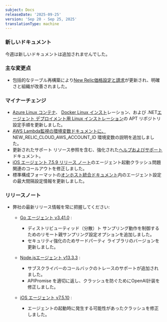 ```yaml
---
subject: Docs
releaseDate: '2025-09-25'
version: 'Sep 20 - Sep 25, 2025'
translationType: machine
---
```


### 新しいドキュメント

今週は新しいドキュメントは追加されませんでした。

### 主な変更点

* 包括的なテーブル再構築により[New Relic価格設定と請求](/docs/accounts/accounts-billing/new-relic-one-pricing-billing/new-relic-one-pricing-billing)が更新され、明確さと組織が改善されました。

### マイナーチェンジ

* [Azure Linux コンテナ](/install/dotnet/installation/azure-linux-container)、 [Docker Linux インスト](/install/dotnet/installation/dockerLinux)レーション、および .NET[エージェント デプロイメント用 Linux インストレーション](/install/dotnet/installation/linuxInstall2)の APT リポジトリ設定手順を更新しました。
* [AWS Lambda監視の環境変数ドキュメントに、](/docs/serverless-function-monitoring/aws-lambda-monitoring/instrument-lambda-function/env-variables-lambda) NEW\_RELIC\_CLOUD\_AWS\_ACCOUNT\_ID 環境変数の説明を追加しました。
* 更新されたサポート リソース参照を含む、強化された[ヘルプおよびサポート](/docs/new-relic-solutions/solve-common-issues/find-help-get-support)ドキュメント。
* [iOS エージェント 7.5.9 リリース ノート](/docs/release-notes/mobile-release-notes/ios-release-notes/ios-agent-759)のエージェント起動クラッシュ問題関連のコールアウトを修正しました。
* 標準構成フォーマットの[オンホスト統合ドキュメント](/docs/infrastructure/host-integrations/infrastructure-integrations-sdk/specifications/host-integrations-standard-configuration-format/#configure-how-the-agent-executes-your-integrations)内のエージェント設定の最大間隔設定情報を更新しました。

### リリースノート

* 弊社の最新リリース情報を常に把握してください:

  * [Go エージェント v3.41.0](/docs/release-notes/agent-release-notes/go-release-notes/go-agent-3-41-0) :

    * ディストリビューティッド（分散）ト サンプリング動作を制御するためのリモート親サンプリング設定オプションを追加しました。
    * セキュリティ強化のためサードパーティ ライブラリのバージョンを更新しました。

  * [Node.jsエージェント v13.3.3](/docs/release-notes/agent-release-notes/nodejs-release-notes/node-agent-13-3-3) :

    * サブスクライバーのコールバックのトレースのサポートが追加されました。
    * APIPromise を適切に返し、クラッシュを防ぐためにOpenAI計装を修正しました。

  * [iOS エージェント v7.5.10](/docs/release-notes/mobile-release-notes/ios-release-notes/ios-agent-7510) :

    * エージェントの起動時に発生する可能性があったクラッシュを修正しました。